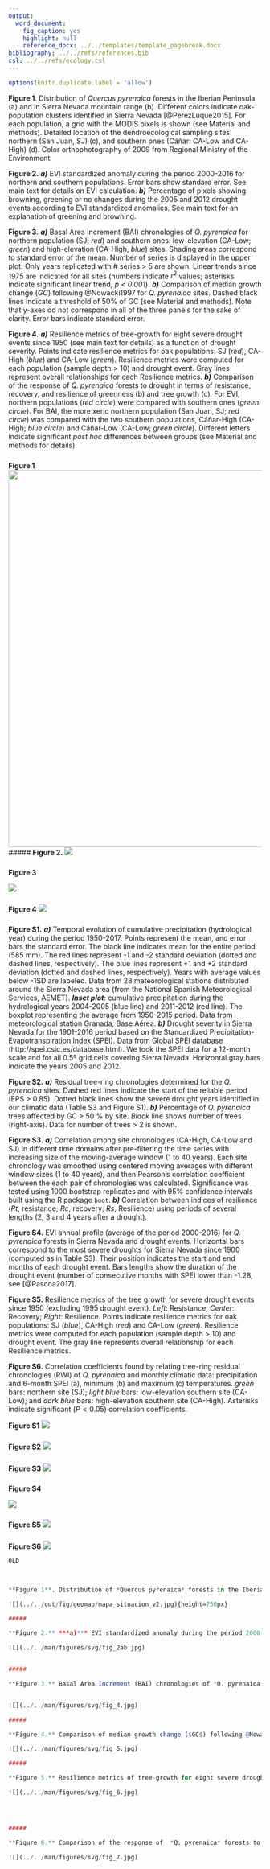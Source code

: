 ```yaml
---
output:
  word_document: 
    fig_caption: yes
    highlight: null
    reference_docx: ../../templates/template_pagebreak.docx
bibliography: ../../refs/references.bib
csl: ../../refs/ecology.csl
---
```


```r
options(knitr.duplicate.label = 'allow')
```

**Figure 1**. Distribution of *Quercus pyrenaica* forests in the Iberian Peninsula (a) and in Sierra Nevada mountain range (b). Different colors indicate oak-population clusters identified in Sierra Nevada [@PerezLuque2015]. For each population, a grid with the MODIS pixels is shown (see Material and methods). Detailed location of the dendroecological sampling sites: northern (San Juan, SJ) (c), and southern ones (Cáñar: CA-Low and CA-High) (d). Color orthophotography of 2009 from Regional Ministry of the Environment.

**Figure 2.** ***a)*** EVI standardized anomaly during the period 2000-2016 for northern and southern populations. Error bars show standard error. See main text for details on EVI calculation. ***b)*** Percentage of pixels showing browning, greening or no changes during the 2005 and 2012 drought events according to EVI standardized anomalies. See main text for an explanation of greening and browning. 

**Figure 3.** ***a)*** Basal Area Increment (BAI) chronologies of *Q. pyrenaica* for northern population (SJ; *red*) and southern ones: low-elevation (CA-Low; *green*) and high-elevation (CA-High, *blue*) sites. Shading areas correspond to standard error of the mean. Number of series is displayed in the upper plot. Only years replicated with # series > 5 are shown. Linear trends since 1975 are indicated for all sites (numbers indicate $r^2$ values; asterisks indicate significant linear trend, *p < 0.001*). ***b)*** Comparison of median growth change ($GC$) following @Nowacki1997 for *Q. pyrenaica* sites. Dashed black lines indicate a threshold of 50% of GC (see Material and methods). Note that y-axes do not correspond in all of the three panels for the sake of clarity. Error bars indicate standard error. 

**Figure 4.** ***a)*** Resilience metrics of tree-growth for eight severe drought events since 1950 (see main text for details) as a function of drought severity. Points indicate resilience metrics for oak populations: SJ (*red*), CA-High (*blue*) and CA-Low (*green*). Resilience metrics were computed for each population (sample depth > 10) and drought event. Gray lines represent overall relationships for each Resilience metrics. ***b)*** Comparison of the response of  *Q. pyrenaica* forests to drought in terms of resistance, recovery, and resilience of greenness (b) and tree growth (c). For EVI, northern populations (*red circle*) were compared with southern ones (*green circle*). For BAI, the more xeric northern population (San Juan, SJ; *red circle*) was compared with the two southern populations, Cáñar-High (CA-High; *blue circle*) and Cáñar-Low (CA-Low; *green circle*). Different letters indicate significant *post hoc* differences between groups (see Material and methods for details). 


#####
**Figure 1**
![](../../out/fig/geomap/mapa_situacion_v2.jpg){height=750px} 
#####
**Figure 2.**
![](../../man/figures/svg/fig_2ab.jpg)

#####
**Figure 3**

![](../../man/figures/svg/cronos_bai_gc.jpg)

#####
**Figure 4**
![](../../man/figures/svg/resiliences.jpg)



##### 

**Figure S1.** ***a)*** Temporal evolution of cumulative precipitation (hydrological year) during the period 1950-2017. Points represent the mean, and error bars the standard error. The black line indicates mean for the entire period (585 mm). The red lines represent -1 and -2 standard deviation (dotted and dashed lines, respectively). The blue lines represent +1 and +2 standard deviation (dotted and dashed lines, respectively). Years with average values below -1SD are labeled. Data from 28 meteorological stations distributed around the Sierra Nevada area (from the National Spanish Meteorological Services, AEMET). ***Inset plot***: cumulative precipitation during the hydrological years 2004-2005 (blue line) and 2011-2012 (red line). The boxplot representing the average from 1950-2015 period. Data from meteorological station Granada, Base Aérea. ***b)*** Drought severity in Sierra Nevada for the 1901-2016 period based on the Standardized Precipitation-Evapotranspiration Index (SPEI). Data from Global SPEI database (http://spei.csic.es/database.html). We took the SPEI data for a 12-month scale and for all 0.5º grid cells covering Sierra Nevada. Horizontal gray bars indicate the years 2005 and 2012. 

**Figure S2.** ***a)*** Residual tree-ring chronologies determined for the *Q. pyrenaica* sites. Dashed red lines indicate the start of the reliable period (EPS > 0.85). Dotted black lines show the severe drought years identified in our climatic data (Table S3 and Figure S1). ***b)*** Percentage of *Q. pyrenaica* trees affected by GC > 50 % by site. *Black* line shows number of trees (right-axis). Data for number of trees > 2 is shown. 

**Figure S3.** ***a)*** Correlation among site chronologies (CA-High, CA-Low and SJ) in different time domains after pre-filtering the time series with increasing size of the moving-average window (1 to 40 years). Each site chronology was smoothed using centered moving averages with different window sizes (1 to 40 years), and then Pearson's correlation coefficient between the each pair of chronologies was calculated. Significance was tested using 1000 bootstrap replicates and with 95% confidence intervals built using the R package `boot`. ***b)*** Correlation between indices of resilience (*Rt*, resistance; *Rc*, recovery; *Rs*, Resilience) using periods of several lengths (2, 3 and 4 years after a drought).

**Figure S4.** EVI annual profile (average of the period 2000-2016) for *Q. pyrenaica* forests in Sierra Nevada and drought events. Horizontal bars correspond to the most severe droughts for Sierra Nevada since 1900 (computed as in Table S3). Their position indicates the start and end months of each drought event. Bars lengths show the duration of the drought event (number of consecutive months with SPEI lower than -1.28, see [@Pascoa2017]. 

**Figure S5.** Resilience metrics of the tree growth for severe drought events since 1950 (excluding 1995 drought event). *Left*: Resistance; *Center*: Recovery; *Right*: Resilience. Points indicate resilience metrics for oak populations: SJ (*blue*), CA-High (*red*) and CA-Low (*green*). Resilience metrics were computed for each population (sample depth > 10) and drought event. The gray line represents overall relationship for each Resilience metrics.

**Figure S6.** Correlation coefficients found by relating tree-ring residual chronologies (RWI) of *Q. pyrenaica* and monthly climatic data: precipitation and 6-month SPEI (a), minimum (b) and maximum (c) temperatures. *green* bars: northern site (SJ); *light blue* bars: low-elevation southern site (CA-Low); and *dark blue* bars: high-elevation southern site (CA-High). Asterisks indicate significant ($P < 0.05$) correlation coefficients. 



**Figure S1**
![](../../man/figures/svg/fig_s1ab.jpg)

##### 
**Figure S2**
![](../../man/figures/svg/fig_s2ab.jpg)

##### 
**Figure S3**
![](../../man/figures/svg/fig_s4ab.jpg)

##### 
**Figure S4**

![](../../man/figures/svg/fig_s7.jpg)

##### 
**Figure S5**
![](../../man/figures/svg/fig_s8.jpg)

#####
**Figure S6**
![](../../man/figures/svg/fig_8.jpg)



```r

OLD 



**Figure 1**. Distribution of *Quercus pyrenaica* forests in the Iberian Peninsula (a) and in Sierra Nevada mountain range (b). Different colors indicate oak-population clusters identified in Sierra Nevada [@PerezLuque2015]. For each population, a grid with the MODIS pixels is shown (see Material and methods). Detailed location of the dendroecological sampling sites: northern (San Juan, SJ) (c), and southern ones (Cáñar: CA-Low and CA-High) (d). Color orthophotography of 2009 from Regional Ministry of the Environment.

![](../../out/fig/geomap/mapa_situacion_v2.jpg){height=750px}

##### 

**Figure 2.** ***a)*** EVI standardized anomaly during the period 2000-2016 for northern and southern populations. Error bars show standard error. See main text for details on EVI calculation. ***b)*** Percentage of pixels showing browning, greening or no changes during the 2005 and 2012 drought events according to EVI standardized anomalies. See main text for an explanation of greening and browning. 

![](../../man/figures/svg/fig_2ab.jpg)


##### 

**Figure 3.** Basal Area Increment (BAI) chronologies of *Q. pyrenaica* for northern population (SJ; *red*) and southern ones: low-elevation (CA-Low; *green*) and high-elevation (CA-High, *blue*) sites. Shading areas correspond to standard error of the mean. Number of series is displayed in the upper plot. Only years replicated with # series > 5 are shown. Linear trends since 1975 are indicated for all sites (numbers indicate $r^2$ values; asterisks indicate significant linear trend, *p < 0.001*).


![](../../man/figures/svg/fig_4.jpg)

##### 

**Figure 4.** Comparison of median growth change ($GC$) following @Nowacki1997 for *Q. pyrenaica* sites. Dashed black lines indicate a threshold of 50% of GC (see Material and methods). Note that y-axes do not correspond in all of the three panels for the sake of clarity. Error bars indicate standard error. 

![](../../man/figures/svg/fig_5.jpg)

#####

**Figure 5.** Resilience metrics of tree-growth for eight severe drought events since 1950 (see main text for details) as a function of drought severity. *Left*: Resistance (*Rt*); *Center*: Recovery (*Rc*); *Right*: Resilience (*Rs*). Points indicate resilience metrics for oak populations: SJ (*red*), CA-High (*blue*) and CA-Low (*green*). Resilience metrics were computed for each population (sample depth > 10) and drought event. Gray lines represent overall relationships for each Resilience metrics.

![](../../man/figures/svg/fig_6.jpg)




#####

**Figure 6.** Comparison of the response of  *Q. pyrenaica* forests to drought in terms of resistance, recovery, and resilience of greenness (a) and tree growth (b). For EVI, northern populations (*red circle*) were compared with southern ones (*green circle*). For BAI, the more xeric northern population (San Juan, SJ; *red circle*) was compared with the two southern populations, Cáñar-High (CA-High; *blue circle*) and Cáñar-Low (CA-Low; *green circle*). Different letters indicate significant *post hoc* differences between groups (see Material and methods for details). 

![](../../man/figures/svg/fig_7.jpg)
```

